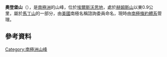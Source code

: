 {{coord|82|4|S|87|55|W|display=title}}

'''奧登堡山'''（{{lang-en|Mount Oldenburg}}），是[[南極洲|南極洲]]的山峰，位於[[埃爾斯沃思地|埃爾斯沃思地]]，處於[[赫姆斯山|赫姆斯山]]以東0.9公里，屬於[[馬丁山|馬丁山]]的一部分，由[[美國|美國]]南極名稱諮詢委員命名，現時由[[南極條約體系|南極條約體系]]管理。

==參考資料==
{{usgs-gazetteer}}

{{DEFAULTSORT:Mount Oldenburg}}
[[Category:南極洲山峰|Category:南極洲山峰]]


{{EllsworthLand-geo-stub}}